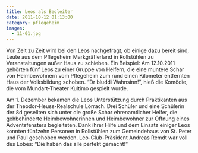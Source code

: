 ```yaml
---
title: Leos als Begleiter
date: 2011-10-12 01:13:00
category: pflegeheim
images:
  - 11-01.jpg
---
```


Von Zeit zu Zeit wird bei den Leos nachgefragt, ob einige dazu bereit sind, Leute aus dem Pflegeheim Markgräflerland in Rollstühlen zu Veranstaltungen außer Haus zu schieben. Ein Beispiel: Am 12.10.2011 gehörten fünf Leos zu einer Gruppe von Helfern, die eine muntere Schar von Heimbewohnern vom Pflegeheim zum rund einen Kilometer entfernten Haus der Volksbildung schoben. “Dr bluddi Wahnsinn!”, hieß die Komödie, die vom Mundart-Theater Kultimo gespielt wurde.

Am 1. Dezember bekamen die Leos Unterstützung durch Praktikanten aus der Theodor-Heuss-Realschule Lörrach. Drei Schüler und eine Schülerin der 8d gesellten sich unter die große Schar ehrenamtlicher Helfer, die gehbehinderte Heimbewohnerinnen und Heimbewohner zur Öffnung eines Adventsfensters begleiteten. Dank ihrer Hilfe und dem Einsatz einiger Leos konnten fünfzehn Personen in Rollstühlen zum Gemeindehaus von St. Peter und Paul geschoben werden. Leo-Club-Präsident Andreas Remdt war voll des Lobes: “Die haben das alle perfekt gemacht!”
